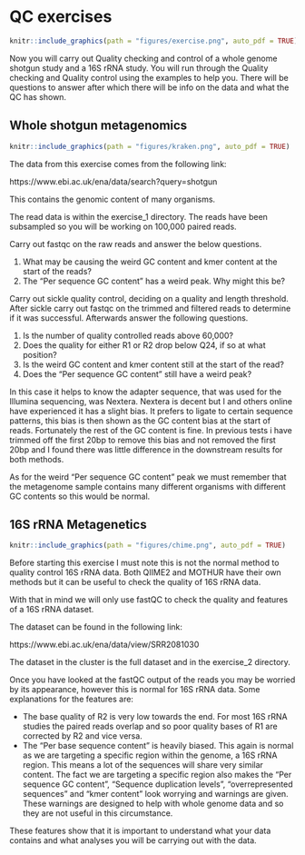 # QC exercises
```r
knitr::include_graphics(path = "figures/exercise.png", auto_pdf = TRUE)
```
Now you will carry out Quality checking and control of a whole genome shotgun study and a 16S rRNA study. You will run through the Quality checking and Quality control using the examples to help you. There will be questions to answer after which there will be info on the data and what the QC has shown.

## Whole shotgun metagenomics
```r
knitr::include_graphics(path = "figures/kraken.png", auto_pdf = TRUE)
```
The data from this exercise comes from the following link:

https://www.ebi.ac.uk/ena/data/search?query=shotgun

This contains the genomic content of many organisms.

The read data is within the exercise_1 directory. The reads have been subsampled so you will be working on 100,000 paired reads.

Carry out fastqc on the raw reads and answer the below questions.

1. What may be causing the weird GC content and kmer content at the start of the reads?
2. The “Per sequence GC content” has a weird peak. Why might this be?

Carry out sickle quality control, deciding on a quality and length threshold. After sickle carry out fastqc on the trimmed and filtered reads to determine if it was successful. Afterwards answer the following questions.

1. Is the number of quality controlled reads above 60,000?
2. Does the quality for either R1 or R2 drop below Q24, if so at what position?
3. Is the weird GC content and kmer content still at the start of the read?
4. Does the “Per sequence GC content” still have a weird peak?

In this case it helps to know the adapter sequence, that was used for the Illumina sequencing, was Nextera. Nextera is decent but I and others online have experienced it has a slight bias. It prefers to ligate to certain sequence patterns, this bias is then shown as the GC content bias at the start of reads. Fortunately the rest of the GC content is fine. In previous tests i have trimmed off the first 20bp to remove this bias and not removed the first 20bp and I found there was little difference in the downstream results for both methods. 

As for the weird “Per sequence GC content” peak we must remember that the metagenome sample contains many different organisms with different GC contents so this would be normal.

## 16S rRNA Metagenetics
```r
knitr::include_graphics(path = "figures/chime.png", auto_pdf = TRUE)
```
Before starting this exercise I must note this is not the normal method to quality control 16S rRNA data. Both QIIME2 and MOTHUR have their own methods but it can be useful to check the quality of 16S rRNA data.

With that in mind we will only use fastQC to check the quality and features of a 16S rRNA dataset.

The dataset can be found in the following link:

https://www.ebi.ac.uk/ena/data/view/SRR2081030

The dataset in the cluster is the full dataset and in the exercise_2 directory.

Once you have looked at the fastQC output of the reads you may be worried by its appearance, however this is normal for 16S rRNA data. Some explanations for the features are:

- The base quality of R2 is very low towards the end. For most 16S rRNA studies the paired reads overlap and so poor quality bases of R1 are corrected by R2 and vice versa.
- The “Per base sequence content” is heavily biased. This again is normal as we are targeting a specific region within the genome, a 16S rRNA region. This means a lot of the sequences will share very similar content. The fact we are targeting a specific region also makes the “Per sequence GC content”, “Sequence duplication levels”, “overrepresented sequences” and “kmer content” look worrying and warnings are given. These warnings are designed to help with whole genome data and so they are not useful in this circumstance.

These features show that it is important to understand what your data contains and what analyses you will be carrying out with the data.




